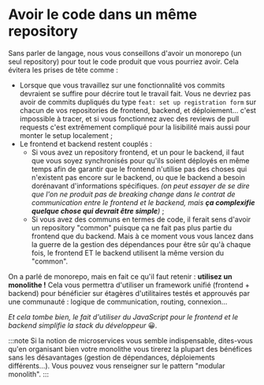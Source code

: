# Avoir le code dans un même repository

Sans parler de langage, nous vous conseillons d'avoir un monorepo (un seul repository) pour tout le code produit que vous pourriez avoir. Cela évitera les prises de tête comme :

- Lorsque que vous travaillez sur une fonctionnalité vos commits devraient se suffire pour décrire tout le travail fait. Vous ne devriez pas avoir de commits dupliqués du type `feat: set up registration form` sur chacun de vos repositories de frontend, backend, et déploiement… c'est impossible à tracer, et si vous fonctionnez avec des reviews de pull requests c'est extrêmement compliqué pour la lisibilité mais aussi pour monter le setup localement ;
- Le frontend et backend restent couplés :
  - Si vous avez un repository frontend, et un pour le backend, il faut que vous soyez synchronisés pour qu'ils soient déployés en même temps afin de garantir que le frontend n'utilise pas des choses qui n'existent pas encore sur le backend, ou que le backend a besoin dorénavant d'informations spécifiques. _(on peut essayer de se dire que l'on ne produit pas de breaking change dans le contrat de communication entre le frontend et le backend, mais **ça complexifie quelque chose qui devrait être simple**)_ ;
  - Si vous avez des communs en termes de code, il ferait sens d'avoir un repository "common" puisque ça ne fait pas plus partie du frontend que du backend. Mais à ce moment vous vous lancez dans la guerre de la gestion des dépendances pour être sûr qu'à chaque fois, le frontend ET le backend utilisent la même version du "common".

On a parlé de monorepo, mais en fait ce qu'il faut retenir : **utilisez un monolithe !** Cela vous permettra d'utiliser un framework unifié (frontend + backend) pour bénéficier sur étagères d'utilitaires testés et approuvés par une communauté : logique de communication, routing, connexion…

_Et cela tombe bien, le fait d'utiliser du JavaScript pour le frontend et le backend simplifie la stack du développeur_ 😀*.*

:::note
Si la notion de microservices vous semble indispensable, dites-vous qu'en organisant bien votre monolithe vous tirerez la plupart des bénéfices sans les désavantages (gestion de dépendances, déploiements différents…). Vous pouvez vous renseigner sur le pattern "modular monolith".
:::
